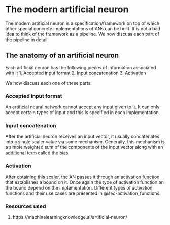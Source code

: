 # The modern artificial neuron
The modern artificial neuron is a specification/framework on top of which other special concrete implementations of ANs can be built. It is not a bad idea to think of the framework as a pipeline. We now discuss each part of the pipeline in detail.

## The anatomy of an artificial neuron
Each artificial neuron has the following pieces of information associated with it
    1. Accepted input format
    2. Input concatenation
    3. Activation

We now discuss each one of these parts.

### Accepted input format
An artificial neural network cannot accept any input given to it. It can only accept certain types of input and this is specified in each implementation.

### Input concatenation
After the artificial neuron receives an input vector, it usually concatenates into a single scaler value via some mechanism. Generally, this mechanism is a simple weighted sum of the components of the input vector along with an additional term called the bias. 

### Activation
After obtaining this scaler, the AN passes it through an activation function that establishes a bound on it. Once again the type of activation function an the bound depend on the implementation. Different types of activation functions and their use cases are presented in @sec-activation_functions.

### Resources used
1. https://machinelearningknowledge.ai/artificial-neuron/


